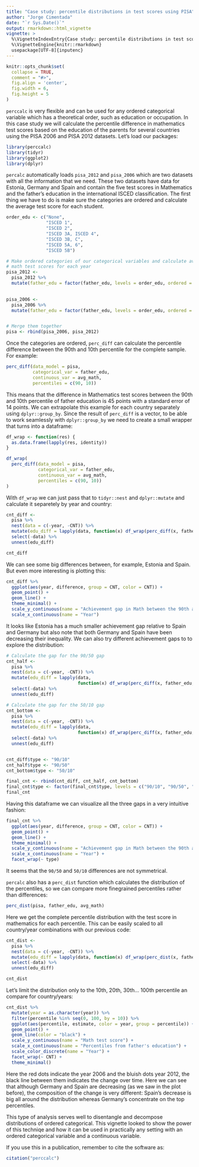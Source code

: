 ```yaml
---
title: "Case study: percentile distributions in test scores using PISA"
author: "Jorge Cimentada"
date: "`r Sys.Date()`"
output: rmarkdown::html_vignette
vignette: >
  %\VignetteIndexEntry{Case study: percentile distributions in test scores using PISA}
  %\VignetteEngine{knitr::rmarkdown}
  usepackage[UTF-8]{inputenc}
---
```


```r
knitr::opts_chunk$set(
  collapse = TRUE,
  comment = "#>",
  fig.align = 'center',
  fig.width = 6,
  fig.height = 5
)
```

`perccalc` is very flexible and can be used for any ordered categorical variable which has a theoretical order, such as education or occupation. In this case study we will calculate the percentile difference in mathematics test scores based on the education of the parents for several countries using the PISA 2006 and PISA 2012 datasets. Let's load our packages:

```r
library(perccalc)
library(tidyr)
library(ggplot2)
library(dplyr)
```

`percalc` automatically loads `pisa_2012` and `pisa_2006` which are two datasets with all the information that we need. These two datasets have data for Estonia, Germany and Spain and contain the five test scores in Mathematics and the father's education in the international ISCED classification. The first thing we have to do is make sure the categories are ordered and calculate the average test score for each student.

```r
order_edu <- c("None",
               "ISCED 1",
               "ISCED 2",
               "ISCED 3A, ISCED 4",
               "ISCED 3B, C",
               "ISCED 5A, 6",
               "ISCED 5B")

# Make ordered categories of our categorical variables and calculate avgerage
# math test scores for each year
pisa_2012 <-
  pisa_2012 %>%
  mutate(father_edu = factor(father_edu, levels = order_edu, ordered = TRUE))
         

pisa_2006 <-
  pisa_2006 %>%
  mutate(father_edu = factor(father_edu, levels = order_edu, ordered = TRUE))


# Merge them together
pisa <- rbind(pisa_2006, pisa_2012)
```

Once the categories are ordered, `perc_diff` can calculate the percentile difference between the 90th and 10th percentile for the complete sample. For example:

```r
perc_diff(data_model = pisa,
          categorical_var = father_edu,
          continuous_var = avg_math,
          percentiles = c(90, 10))
```

This means that the difference in Mathematics test scores between the 90th and 10th percentile of father education is 45 points with a standard error of 14 points. We can extrapolate this example for each country separately using `dplyr::group_by`. Since the result of `perc_diff` is a vector, to be able to work seamlessly with `dplyr::group_by` we need to create a small wrapper that turns into a dataframe:

```r
df_wrap <- function(res) {
  as.data.frame(lapply(res, identity))
}

df_wrap(
  perc_diff(data_model = pisa,
            categorical_var = father_edu,
            continuous_var = avg_math,
            percentiles = c(90, 10))
)
```

With `df_wrap` we can just pass that to `tidyr::nest` and `dplyr::mutate` and calculate it separetely by year and country:

```r

cnt_diff <-
  pisa %>%
  nest(data = c(-year, -CNT)) %>%
  mutate(edu_diff = lapply(data, function(x) df_wrap(perc_diff(x, father_edu, avg_math, percentiles = c(90, 10))))) %>%
  select(-data) %>% 
  unnest(edu_diff)

cnt_diff
```

We can see some big differences between, for example, Estonia and Spain. But even more interesting is plotting this:

```r
cnt_diff %>% 
  ggplot(aes(year, difference, group = CNT, color = CNT)) +
  geom_point() +
  geom_line() +
  theme_minimal() +
  scale_y_continuous(name = "Achievement gap in Math between the 90th and \n 10th percentile of father's education") +
  scale_x_continuous(name = "Year")
```

It looks like Estonia has a much smaller achievement gap relative to Spain and Germany but also note that both Germany and Spain have been decreasing their inequality. We can also try different achievement gaps to to explore the distribution:

```r

# Calculate the gap for the 90/50 gap
cnt_half <-
  pisa %>%
  nest(data = c(-year, -CNT)) %>%
  mutate(edu_diff = lapply(data,
                           function(x) df_wrap(perc_diff(x, father_edu, avg_math, percentiles = c(90, 50))))) %>%
  select(-data) %>% 
  unnest(edu_diff)

# Calculate the gap for the 50/10 gap
cnt_bottom <-
  pisa %>%
  nest(data = c(-year, -CNT)) %>%
  mutate(edu_diff = lapply(data,
                           function(x) df_wrap(perc_diff(x, father_edu, avg_math, percentiles = c(50, 10))))) %>%
  select(-data) %>% 
  unnest(edu_diff)


cnt_diff$type <- "90/10"
cnt_half$type <- "90/50"
cnt_bottom$type <- "50/10"

final_cnt <- rbind(cnt_diff, cnt_half, cnt_bottom)
final_cnt$type <- factor(final_cnt$type, levels = c("90/10", "90/50", "50/10"))
final_cnt

```

Having this dataframe we can visualize all the three gaps in a very intuitive fashion:

```r
final_cnt %>% 
  ggplot(aes(year, difference, group = CNT, color = CNT)) +
  geom_point() +
  geom_line() +
  theme_minimal() +
  scale_y_continuous(name = "Achievement gap in Math between the 90th and \n 10th percentile of father's education") +
  scale_x_continuous(name = "Year") +
  facet_wrap(~ type)
```

It seems that the `90/50` and `50/10` differences are not symmetrical.

`percalc` also has a `perc_dist` function which calculates the distribution of the percentiles, so we can compare more finegrained percentiles rather than differences:

```r
perc_dist(pisa, father_edu, avg_math)
```

Here we get the complete percentile distribution with the test score in mathematics for each percentile. This can be easily scaled to all country/year combinations with our previous code:

```r
cnt_dist <-
  pisa %>%
  nest(data = c(-year, -CNT)) %>%
  mutate(edu_diff = lapply(data, function(x) df_wrap(perc_dist(x, father_edu, avg_math)))) %>%
  select(-data) %>% 
  unnest(edu_diff)

cnt_dist
```

Let's limit the distribution only to the 10th, 20th, 30th... 100th percentile an compare for country/years:

```r

cnt_dist %>%
  mutate(year = as.character(year)) %>% 
  filter(percentile %in% seq(0, 100, by = 10)) %>%
  ggplot(aes(percentile, estimate, color = year, group = percentile)) +
  geom_point() +
  geom_line(color = "black") +
  scale_y_continuous(name = "Math test score") +
  scale_x_continuous(name = "Percentiles from father's education") +
  scale_color_discrete(name = "Year") +
  facet_wrap(~ CNT) +
  theme_minimal()
```

Here the red dots indicate the year 2006 and the bluish dots year 2012, the black line between them indicates the change over time. Here we can see that although Germany and Spain are decreasing (as we saw in the plot before), the composition of the change is very different: Spain's decrease is big all around the distribution whereas Germany's concentrate on the top percentiles.

This type of analysis serves well to disentangle and decompose distributions of ordered categorical. This vignette looked to show the power of this techniqe and how it can be used in practically any setting with an ordered categorical variable and a continuous variable.

If you use this in a publication, remember to cite the software as:
```r
citation("perccalc")
```
